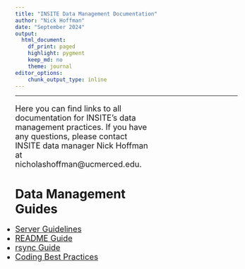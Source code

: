 ```yaml
---
title: "INSITE Data Management Documentation"
author: "Nick Hoffman"
date: "September 2024"
output:
  html_document:
    df_print: paged
    highlight: pygment
    keep_md: no
    theme: journal
editor_options:
    chunk_output_type: inline
---
```


<style type="text/css">
h2, h3, h4, h5, h6 {
  counter-reset: section;
}
p {
  font-size:18px;
}

ul {
  font-size:18px;
}

li {
  font-size:18px;
}
table {
   padding: 0;border-collapse: collapse;
   layout: fixed;
   width: 90%; }
table tr {
   border-top: 1px solid #cccccc;
   background-color: white;
   margin: 0;
   padding: 0; }
table tr:nth-child(2n) {
   background-color: #f8f8f8; }
table tr th {
   font-weight: bold;
   border: 1px solid #cccccc;
   margin: 0;
   padding: 6px 13px; }
table tr td {
   border: 1px solid #cccccc;
   margin: 0;
   padding: 6px 13px; }
table tr th :first-child, table tr td :first-child {
   margin-top: 0; }
table tr th :last-child, table tr td :last-child {
   margin-bottom: 0; }
.html-widget {
    margin: auto;
}
</style>

---
<div style="position:relative; float:left; left: -300px; z-index: 99; width:200px;height: 500px;">
<img src="images/insiteLogo.png" >  
</div>

<div style="position:relative; left: -200px; z-index: 99;">
Here you can find links to all documentation for INSITE's data management practices. If you have any questions, please contact INSITE data manager Nick Hoffman at nicholashoffman@ucmerced.edu.

<h1>Data Management Guides</h1>  
    
* <a target="_blank" href="https://hoffmanick.github.io/insiteDocs/insiteServerGuidelines.html">Server Guidelines</a>
* <a target="_blank" href="https://hoffmanick.github.io/insiteDocs/readmeGuide.html">README Guide</a>
* <a target="_blank" href="https://hoffmanick.github.io/insiteDocs/rsyncGuide.html">rsync Guide</a>
* <a target="_blank" href="https://hoffmanick.github.io/insiteDocs/codingBestPractices.html">Coding Best Practices</a>
</div>
